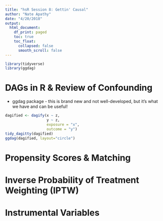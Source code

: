 ```yaml
---
title: "hsR Session 8: Gettin' Causal"
author: "Nate Apathy"
date: "4/20/2018"
output:
  html_document:
    df_print: paged
    toc: true
    toc_float:
      collapsed: false
      smooth_scroll: false
---
```


```r
library(tidyverse)
library(ggdag)
```


# DAGs in R & Review of Confounding
- ggdag package - this is brand new and not well-developed, but it's what we have and can be useful!
```r
dagified <- dagify(x ~ z,
                   y ~ z,
                   exposure = "x",
                   outcome = "y")
tidy_dagitty(dagified)
ggdag(dagified, layout="circle")
```

# Propensity Scores & Matching


# Inverse Probability of Treatment Weighting (IPTW)


# Instrumental Variables